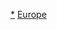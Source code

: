 {{navbox
| name  = 欧洲历史
| title = [[欧洲历史]]
| listclass = hlist
| state = {{{state|<noinclude>uncollapsed</noinclude>}}}

| group1 = [[史前欧洲]]
|  list1 =
* {{le|旧石器时代欧洲|Paleolithic Europe}}
* {{le|新石器时代欧洲|Neolithic Europe}}
* {{le|铜器时代欧洲|Bronze Age Europe}}
* [[爱琴文明]]
* {{le|铁器时代欧洲|Iron Age Europe}}

| group2 = [[古典时代]]
|  list2 =
* [[古希腊]]
* [[罗马共和国]]
* [[希臘化時代]]
* [[羅馬帝國]]
* [[古典时代晚期]]
* [[早期基督教]]
* [[三世紀危機]]
* [[罗马帝国的衰落]]

| group3 = [[中世纪]]
|  list3 =
* [[中世纪前期]]
* [[民族大遷徙]]
* [[東羅馬帝國|拜占庭帝国]]
* [[基督教化|基督教传播]]
* [[維京時代]]
* [[基辅罗斯]]
* [[中世紀中期]]
* [[神圣罗马帝国]]
* [[十字軍東征]]
* [[封建制度 (歐洲)|封建制度]]
* [[中世紀後期]]

| group4 = [[近代史|近代欧洲]]
|  list4 =
* [[文艺复兴]]
* [[百年战争]]
* [[宗教改革]]
* [[地理大发现]]
* [[巴洛克艺术]]
* [[三十年戰爭]]
* [[君主專制]]
* [[奥斯曼帝国]]
* [[葡萄牙帝國]]
* [[西班牙帝國]]
* {{le|近代法国|Early modern France}}
* [[波蘭立陶宛|波兰-立陶宛联邦]]
* [[瑞典帝國]]
* [[荷蘭共和國]]
* [[大英帝国]]
* [[哈布斯堡君主國]]
* [[俄罗斯帝国]]

| group5 = 现代史
|  list5 =
* [[啟蒙時代|启蒙运动]]
* [[李约瑟难题|大分流]]
* [[法国大革命]]
* [[拿破崙戰爭]]
* {{le|欧洲民族主义的崛起|Rise of nationalism in Europe|民族主义}}
** {{le|塞尔维亚革命|Serbian Revolution}}
* [[1848年革命]]
* [[工業化]]
* [[第一次世界大战]]
* [[十月革命]]
* [[战间期]]
* [[第二次世界大战]]
* [[冷战]]
* [[歐洲一體化]]

| group6 = 参见
|  list6 =
* [[西方美术史|欧洲艺术史]]
* {{le|欧洲基因史|Genetic history of Europe}}
* {{le|地中海地区史|History of the Mediterranean region}}
* [[欧洲联盟历史|欧洲联盟史]]
* {{le|西方文明史|History of Western civilization}}
* {{le|欧洲海事史|Maritime history of Europe}}
* {{le|欧洲军事史|Military history of Europe}}
}}<noinclude>

[[Category:欧洲历史|*]]
[[Category:歐洲歷史模板| ]]
[[Category:历史导航模板|Europe]]
</noinclude>